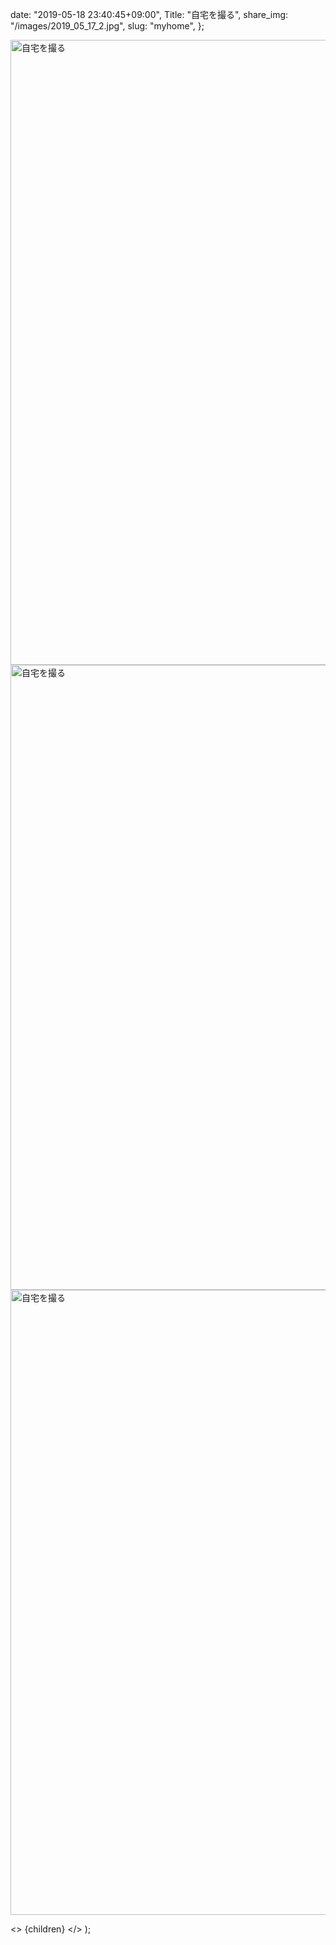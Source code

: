 
  date: "2019-05-18 23:40:45+09:00",
  Title: "自宅を撮る",
  share_img: "/images/2019_05_17_2.jpg",
  slug: "myhome",
};

<img src="/images/2019_05_17_1.jpg" alt="自宅を撮る" width="1500" height="1000" className="bg-gradient-to-r from-neutral-200 to-slate-200" />

<img src="/images/2019_05_17_2.jpg" alt="自宅を撮る" width="1500" height="1000" className="bg-gradient-to-r from-neutral-200 to-slate-200" />

<img src="/images/2019_05_17_3.jpg" alt="自宅を撮る" width="1500" height="1000" loading="lazy" className="bg-gradient-to-r from-neutral-200 to-slate-200" />

  <>
    <Head>
      <title>{meta.Title} | 異郷好実</title>
    </Head>
    <PostLayout meta={meta}>{children}</PostLayout>
  </>
);
